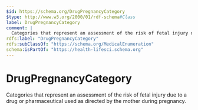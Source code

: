 ```yaml
---
$id: https://schema.org/DrugPregnancyCategory
$type: http://www.w3.org/2000/01/rdf-schema#Class
label: DrugPregnancyCategory
comment: |
  Categories that represent an assessment of the risk of fetal injury due to a drug or pharmaceutical used as directed by the mother during pregnancy.
rdfs:label: "DrugPregnancyCategory"
rdfs:subClassOf: "https://schema.org/MedicalEnumeration"
schema:isPartOf: "https://health-lifesci.schema.org"
---
```


# DrugPregnancyCategory

Categories that represent an assessment of the risk of fetal injury due to a drug or pharmaceutical used as directed by the mother during pregnancy.

